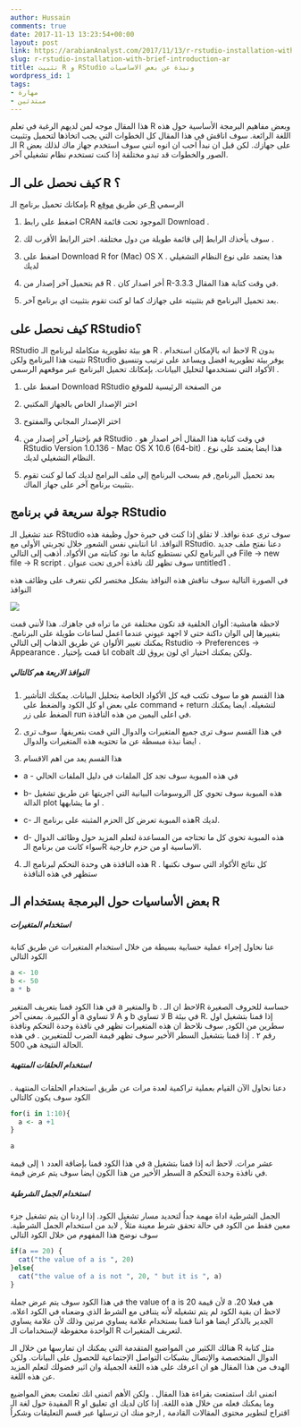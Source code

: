 ```yaml
---
author: Hussain
comments: true
date: 2017-11-13 13:23:54+00:00
layout: post
link: https://arabianAnalyst.com/2017/11/13/r-rstudio-installation-with-brief-introduction-ar/
slug: r-rstudio-installation-with-brief-introduction-ar
title: تثبيت R و RStudio ونبذة عن بعض الاساسيات
wordpress_id: 1
tags:
- مهارة
- مبتدئين
---
```


هذا المقال موجه لمن لديهم الرغبة في تعلم R وبعض مفاهيم البرمجة الأساسية حول هذه اللغة الرائعة. سوف اناقش في هذا المقال كل الخطوات التي يجب اتخاذها لتحميل وتثبيت الـ R على جهازك. لكن قبل ان نبدأ احب ان انوه انني سوف استخدم جهاز ماك لذلك بعض الصور والخطوات قد تبدو مختلفة إذا كنت تستخدم نظام تشغيلي آخر.


## كيف نحصل على الـ R ؟


بإمكانك تحميل برنامج الـ R عن طريق [موقع R](www.r-project.org) الرسمي




  1. اضغط على رابط CRAN الموجود تحت قائمة Download .


  2. سوف يأخذك الرابط إلى قائمة طويلة من دول مختلفة. اختر الرابط الأقرب لك .


  3. اضغط على Download R for (Mac) OS X . هذا يعتمد على نوع النظام التشغيلي لديك


  4. قم بتحميل آخر إصدار من R . أخر اصدار كان R-3.3.3 في وقت كتابة هذا المقال.


  5. بعد تحميل البرنامج قم بتثبيته على جهازك كما لو كنت تقوم بتثبيت اي برنامج آخر.










## كيف نحصل على RStudio؟


RStudio هو بيئة تطويرية متكاملة لبرنامج الـ R . لاحظ انه بالإمكان استخدام R بدون تثبيت هذا البرنامج ولكن RStudio يوفر بيئة تطويرية افضل ويساعد على ترتيب وتنسيق الأكواد التي نستخدمها لتحليل البيانات. بإمكانك تحميل البرنامج عبر موقعهم الرسمي .




  1. اضغط على Download RStudio من الصفحة الرئيسية للموقع


  2. اختر الإصدار الخاص بالجهاز المكتبي


  3. اختر الإصدار المجاني والمفتوح


  4. قم بإختيار آخر إصدار من RStudio . في وقت كتابة هذا المقال أخر اصدار هو RStudio Version 1.0.136 - Mac OS X 10.6 (64-bit) . هذا ايضا يعتمد على نوع النظام التشغيلي لديك.


  5. بعد تحميل البرنامج, قم بسحب البرنامج إلى ملف البرامج لديك كما لو كنت تقوم بتثبيت برنامج آخر على جهاز الماك.



## جولة سريعة في برنامج RStudio


عند تشغيل الـ RStudio سوف ترى عدة نوافذ. لا تقلق إذا كنت في حيرة حول وظيفة هذه النوافذ. انا انتابني نفس الشعور خلال تجربتي الأولى مع RStudio. دعنا نفتح ملف جديد في البرنامج لكي نستطيع كتابة ما نود كتابته من الأكواد. أذهب إلى التالي File -> new file -> R script . سوف تظهر لك نافذة أخرى تحت عنوان untitled1 .

في الصورة التالية سوف نناقش هذه النوافذ بشكل مختصر لكي نتعرف على وظائف هذه النوافذ

![](/post/r-rstudio-installation-with-brief-introduction-ar_files/RStudio Main Window.png)

لاحظة هامشية: ألوان الخلفية قد تكون مختلفة عن ما تراه في جاهزك. هذا لأنني قمت بتغييرها إلى الوان داكنة حتى لا اجهد عيوني عندما اعمل لساعات طويلة على البرنامج. يمكنك تغيير الألوان عن طريق الذهاب إلى التالي Rstudio -> Preferences -> Appearance . انا قمت بإختيار cobalt ولكن يمكنك اختيار اي لون يروق لك.


##### النوافذ الاربعة هم كالتالي


  1. هذا القسم هو ما سوف تكتب فيه كل الأكواد الخاصة بتحليل البيانات. يمكنك التأشير على بعض او كل الكود والضغط على command + return لتشغيله. ايضا يمكنك الضغط على زر run في اعلى اليمين من هذه النافذة.


  2. في هذا القسم سوف ترى جميع المتغيرات والدوال التي قمت بتعريفها. سوف ترى ايضا نبذة مبسطة عن ما تحتويه هذه المتغيرات والدوال .


  3. هذا القسم يعد من اهم الاقسام



  * a - في هذه المبوبة سوف تجد كل الملفات في دليل الملفات الحالي


  * b- هذه المبوبة سوف تحوي كل الروسومات البيانية التي اجريتها عن طريق تشغيل الدالة plot او ما يشابهها .


  * c- هذه المبوبة تعرض كل الحزم المثبته على برنامج الـR لديك.


  * d- هذه المبوبة تحوي كل ما تحتاجه من المساعدة لتعلم المزيد حول وظائف الدوال سواء كانت من برنامج الـR الاساسية او من حزم خارجية.




  4. هذه النافذة هي وحدة التحكم لبرنامج الـ R . كل نتائج الأكواد التي سوف نكتبها ستظهر في هذه النافذة



## بعض الأساسيات حول البرمجة بستخدام الـ R




##### **استخدام المتغيرات**




عنا نحاول إجراء عملية حسابية بسيطة من خلال استخدام المتغيرات عن طريق كتابة الكود التالي


```r
a <- 10
b <- 50
a * b
```



في هذا الكود قمنا بتعريف المتغير a والمتغير b . لاحظ ان الـR حساسة للحروف الصغيرة أو الكبيرة. بمعنى آخر a لا تساوي A و b لا تساوي B في بيئة R. إذا قمنا بتشغيل اول سطرين من الكود, سوف نلاحظ ان هذه المتغيرات تظهر في نافذة وحدة التحكم ونافذة رقم ٢ . إذا قمنا بتشغيل السطر الأخير سوف تظهر قيمة الضرب للمتغيرين . في هذه الحالة النتيجة هي 500.











##### **استخدام الحلقات المنتهية**




دعنا نحاول الآن القيام بعملية تراكمية لعدة مرات عن طريق استخدام الحلقات المنتهية . الكود سوف يكون كالتالي




```r
for(i in 1:10){
  a <- a +1
}

a

```



في هذا الكود قمنا بإضاقة العدد ١ إلى قيمة a عشر مرات. لاحظ انه إذا قمنا بتشغيل السطر الأخير من هذا الكون ايضا سوف يتم عرض قيمة a في نافذة وحدة التحكم.



##### **استخدام الجمل الشرطية**




الجمل الشرطية اداة مهمة جداُ لتحديد مسار تشغيل الكود. إذا اردنا ان يتم تشغيل جزء معين فقط من الكود في حالة تحقق شرط معينة مثلاُ , لابد من استخدام الجمل الشرطية. سوف نوضح هذا المفهوم من خلال الكود التالي




```r
if(a == 20) {
  cat("the value of a is ", 20)
}else{
  cat("the value of a is not ", 20, " but it is ", a)
}    

```



في هذا الكود سوف يتم عرض جملة the value of a is 20 لأن قيمة a هي فعلا 20. لاحظ ان بقية الكود لم يتم تشغيله لأنه يتنافى مع الشرط الذي وضعناه في الكود اعلاه. الجدير بالذكر ايضا هو اننا قمنا بستخدام علامة يساوي مرتين وذلك لأن علامة يساوي الواحدة محفوظة لإستخدامات الـ R لتعريف المتغيرات.



هنالك الكثير من المواضيع المتقدمة التي يمكنك ان تمارسها من خلال الـ R مثل كتابة الدوال المتخصصة والإتصال بشبكات التواصل الإجتماعية للحصول على البيانات. ولكن الهدف من هذا المقال هو ان اعرفك على هذه اللغة الجميلة وان اثير فضولك لتعلم المزيد عن هذه اللغة.




اتمنى انك استمتعت بقراءة هذا المقال . ولكن الأهم اتمنى انك تعلمت بعض المواضيع المفيدة حول لغة الـ R وما يمكنك فعله من خلال هذه اللغة. إذا كان لديك اي تعليق او اقتراح لتطوير محتوى المقالات القادمة , ارجو منك ان ترسلها عبر قسم التعليقات وشكراُ
